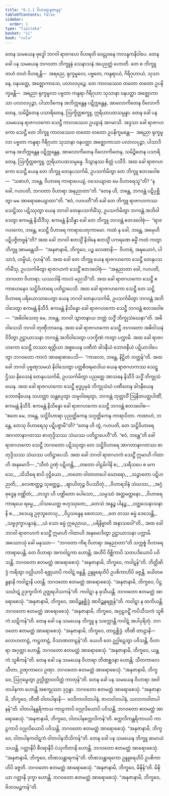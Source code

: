 ```yaml
---
title: "6.1.1 ဝိဟာရာနုဇာနန"
tableOfContents: false
sidebar:
  order: 1
type: "tipitaka"
basket: "vi"
book: "cula"
---
```



<DynamicBreadcrumb />

<Division number="294" book="cula">

<Paragraph number="1259" book="cula">
တေန သမယေန ဗုဒ္ဓေါ ဘဂဝါ ရာဇဂဟေ ဝိဟရတိ ဝေဠုဝနေ ကလန္ဒကနိဝါပေ. တေန ခေါ ပန သမယေန ဘဂဝတာ ဘိက္ခူနံ သေနာသနံ အပညတ္တံ ဟောတိ. တေ စ ဘိက္ခူ တဟံ တဟံ ဝိဟရန္တိ—  အရညေ, ရုက္ခမူလေ, ပဗ္ဗတေ, ကန္ဒရာယံ, ဂိရိဂုဟာယံ, သုသာနေ, ဝနပတ္ထေ, အဇ္ဈောကာသေ, ပလာလပုဉ္ဇေ. တေ ကာလဿေဝ တတော တတော ဥပနိက္ခမန္တိ—  အရညာ ရုက္ခမူလာ ပဗ္ဗတာ ကန္ဒရာ ဂိရိဂုဟာ သုသာနာ ဝနပတ္ထာ အဇ္ဈောကာသာ ပလာလပုဉ္ဇာ, ပါသာဒိကေန အဘိက္ကန္တေန ပဋိက္ကန္တေန, အာလောကိတေန ဝိလောကိတေန, သမိဉ္ဇိတေန ပသာရိတေန, ဩက္ခိတ္တစက္ခူ, ဣရိယာပထသမ္ပန္နာ. တေန ခေါ ပန သမယေန ရာဇဂဟကော သေဋ္ဌီ ကာလဿေဝ ဥယျာနံ အဂမာသိ. အဒ္ဒသာ ခေါ ရာဇဂဟကော သေဋ္ဌီ တေ ဘိက္ခူ ကာလဿေဝ တတော တတော ဥပနိက္ခမန္တေ—  အရညာ ရုက္ခမူလာ ပဗ္ဗတာ ကန္ဒရာ ဂိရိဂုဟာ သုသာနာ ဝနပတ္ထာ အဇ္ဈောကာသာ ပလာလပုဉ္ဇာ, ပါသာဒိကေန အဘိက္ကန္တေန ပဋိက္ကန္တေန, အာလောကိတေန ဝိလောကိတေန, သမိဉ္ဇိတေန ပသာရိတေန, ဩက္ခိတ္တစက္ခူ, ဣရိယာပထသမ္ပန္နေ. ဒိသွာနဿ စိတ္တံ ပသီဒိ. အထ ခေါ ရာဇဂဟကော သေဋ္ဌီ ယေန တေ ဘိက္ခူ တေနုပသင်္ကမိ, ဥပသင်္ကမိတွာ တေ ဘိက္ခူ ဧတဒဝေါစ—  “သစာဟံ, ဘန္တေ, ဝိဟာရေ ကာရာပေယျံ, ဝသေယျာထ မေ ဝိဟာရေသူ”တိ? “န ခေါ, ဂဟပတိ, ဘဂဝတာ ဝိဟာရာ အနုညာတာ”တိ. “တေန ဟိ, ဘန္တေ, ဘဂဝန္တံ ပဋိပုစ္ဆိတွာ မမ အာရောစေယျာထာ”တိ. “ဧဝံ, ဂဟပတီ”တိ ခေါ တေ ဘိက္ခူ ရာဇဂဟကဿ သေဋ္ဌိဿ ပဋိဿုတွာ ယေန ဘဂဝါ တေနုပသင်္ကမိံသု, ဥပသင်္ကမိတွာ ဘဂဝန္တံ အဘိဝါဒေတွာ ဧကမန္တံ နိသီဒိံသု. ဧကမန္တံ နိသိန္နာ ခေါ တေ ဘိက္ခူ ဘဂဝန္တံ ဧတဒဝေါစုံ—  “ရာဇဂဟကော, ဘန္တေ, သေဋ္ဌီ ဝိဟာရေ ကာရာပေတုကာမော. ကထံ နု ခေါ, ဘန္တေ, အမှေဟိ ပဋိပဇ္ဇိတဗ္ဗန်”တိ? အထ ခေါ ဘဂဝါ ဧတသ္မိံ နိဒါနေ ဧတသ္မိံ ပကရဏေ ဓမ္မိံ ကထံ ကတွာ ဘိက္ခူ အာမန္တေသိ—  “အနုဇာနာမိ, ဘိက္ခဝေ, ပဉ္စ လေဏာနိ—  ဝိဟာရံ, အဍ္ဎယောဂံ, ပါသာဒံ, ဟမ္မိယံ, ဂုဟန်”တိ.
</Paragraph>

<Paragraph number="1260" book="cula">
အထ ခေါ တေ ဘိက္ခူ ယေန ရာဇဂဟကော သေဋ္ဌီ တေနုပသင်္ကမိံသု, ဥပသင်္ကမိတွာ ရာဇဂဟကံ သေဋ္ဌိံ ဧတဒဝေါစုံ—  “အနုညာတာ ခေါ, ဂဟပတိ, ဘဂဝတာ ဝိဟာရာ; ယဿဒါနိ ကာလံ မညသီ”တိ. အထ ခေါ ရာဇဂဟကော သေဋ္ဌီ ဧကာဟေနေဝ သဋ္ဌိဝိဟာရေ ပတိဋ္ဌာပေသိ. အထ ခေါ ရာဇဂဟကော သေဋ္ဌီ တေ သဋ္ဌိဝိဟာရေ ပရိယောသာပေတွာ ယေန ဘဂဝါ တေနုပသင်္ကမိ, ဥပသင်္ကမိတွာ ဘဂဝန္တံ အဘိဝါဒေတွာ ဧကမန္တံ နိသီဒိ. ဧကမန္တံ နိသိန္နော ခေါ ရာဇဂဟကော သေဋ္ဌီ ဘဂဝန္တံ ဧတဒဝေါစ—  “အဓိဝါသေတု မေ, ဘန္တေ, ဘဂဝါ သွာတနာယ ဘတ္တံ သဒ္ဓိံ ဘိက္ခုသံဃေနာ”တိ. အဓိဝါသေသိ ဘဂဝါ တုဏှီဘာဝေန. အထ ခေါ ရာဇဂဟကော သေဋ္ဌီ ဘဂဝတော အဓိဝါသနံ ဝိဒိတွာ ဥဋ္ဌာယာသနာ ဘဂဝန္တံ အဘိဝါဒေတွာ ပဒက္ခိဏံ ကတွာ ပက္ကာမိ.
</Paragraph>

<Paragraph number="1261" book="cula">
အထ ခေါ ရာဇဂဟကော သေဋ္ဌီ တဿာ ရတ္တိယာ အစ္စယေန ပဏီတံ ခါဒနီယံ ဘောဇနီယံ ပဋိယာဒါပေတွာ ဘဂဝတော ကာလံ အာရောစာပေသိ—  “ကာလော, ဘန္တေ, နိဋ္ဌိတံ ဘတ္တန်”တိ. အထ ခေါ ဘဂဝါ ပုဗ္ဗဏှသမယံ နိဝါသေတွာ ပတ္တစီဝရမာဒါယ ယေန ရာဇဂဟကဿ သေဋ္ဌိဿ နိဝေသနံ တေနုပသင်္ကမိ, ဥပသင်္ကမိတွာ ပညတ္တေ အာသနေ နိသီဒိ သဒ္ဓိံ ဘိက္ခုသံဃေန. အထ ခေါ ရာဇဂဟကော သေဋ္ဌီ ဗုဒ္ဓပ္ပမုခံ ဘိက္ခုသံဃံ ပဏီတေန ခါဒနီယေန ဘောဇနီယေန သဟတ္ထာ သန္တပ္ပေတွာ သမ္ပဝါရေတွာ, ဘဂဝန္တံ ဘုတ္တာဝိံ ဩနီတပတ္တပါဏိံ, ဧကမန္တံ နိသီဒိ. ဧကမန္တံ နိသိန္နော ခေါ ရာဇဂဟကော သေဋ္ဌီ ဘဂဝန္တံ ဧတဒဝေါစ—  “ဧတေ မေ, ဘန္တေ, သဋ္ဌိဝိဟာရာ ပုညတ္ထိကေန သဂ္ဂတ္ထိကေန ကာရာပိတာ. ကထာဟံ, ဘန္တေ, တေသု ဝိဟာရေသု ပဋိပဇ္ဇာမီ”တိ? “တေန ဟိ တွံ, ဂဟပတိ, တေ သဋ္ဌိဝိဟာရေ အာဂတာနာဂတဿ စာတုဒ္ဒိသဿ သံဃဿ ပတိဋ္ဌာပေဟီ”တိ. “ဧဝံ, ဘန္တေ”တိ ခေါ ရာဇဂဟကော သေဋ္ဌီ ဘဂဝတော ပဋိဿုတွာ တေ သဋ္ဌိဝိဟာရေ အာဂတာနာဂတဿ စာတုဒ္ဒိသဿ သံဃဿ ပတိဋ္ဌာပေသိ.
</Paragraph>

</Division>
<Division number="295" book="cula">

<Paragraph number="1262" book="cula">
အထ ခေါ ဘဂဝါ ရာဇဂဟကံ သေဋ္ဌိံ ဣမာဟိ ဂါထာဟိ အနုမောဒိ—
</Paragraph>

<Paragraph number="1263" type="verses" book="cula">
_“သီတံ ဥဏှံ ပဋိဟန္တိ,_  
_တတော ဝါဠမိဂါနိ စ;_  
_သရီသပေ စ မကသေ,_  
_သိသိရေ စာပိ ဝုဋ္ဌိယော._  

</Paragraph>

<Paragraph number="1264" type="verses" book="cula">
_တတော ဝါတာတပေါ ဃောရော,_  
_သဉ္ဇာတော ပဋိဟညတိ;_  
_လေဏတ္ထဉ္စ သုခတ္ထဉ္စ,_  
_ဈာယိတုဉ္စ ဝိပဿိတုံ._  

</Paragraph>

<Paragraph number="1265" type="verses" book="cula">
_ဝိဟာရဒါနံ သံဃဿ,_  
_အဂ္ဂံ ဗုဒ္ဓေန ဝဏ္ဏိတံ;_  
_တသ္မာ ဟိ ပဏ္ဍိတော ပေါသော,_  
_သမ္ပဿံ အတ္ထမတ္တနော._  

</Paragraph>

<Paragraph number="1266" type="verses" book="cula">
_ဝိဟာရေ ကာရယေ ရမ္မေ,_  
_ဝါသယေတ္ထ ဗဟုဿုတေ;_  
_တေသံ အန္နဉ္စ ပါနဉ္စ,_  
_ဝတ္ထသေနာသနာနိ စ._  

</Paragraph>

<Paragraph number="1267" type="verses" book="cula">
_ဒဒေယျ ဥဇုဘူတေသု,_  
_ဝိပ္ပသန္နေန စေတသာ;_  
_တေ တဿ ဓမ္မံ ဒေသေန္တိ,_  
_သဗ္ဗဒုက္ခာပနူဒနံ;_  
_ယံ သော ဓမ္မံ ဣဓညာယ,_  
_ပရိနိဗ္ဗာတိ အနာသဝေါ”တိ._  

</Paragraph>

<Paragraph number="1268" book="cula">
အထ ခေါ ဘဂဝါ ရာဇဂဟကံ သေဋ္ဌိံ ဣမာဟိ ဂါထာဟိ အနုမောဒိတွာ ဥဋ္ဌာယာသနာ ပက္ကာမိ.
</Paragraph>

</Division>
<Division number="296" book="cula">

<Paragraph number="1269" book="cula">
အဿောသုံ ခေါ မနုဿာ—  “ဘဂဝတာ ကိရ ဝိဟာရာ အနုညာတာ”တိ သက္ကစ္စံ ဝိဟာရေ ကာရာပေန္တိ. တေ ဝိဟာရာ အကဝါဋကာ ဟောန္တိ; အဟီပိ ဝိစ္ဆိကာပိ သတပဒိယောပိ ပဝိသန္တိ. ဘဂဝတော ဧတမတ္ထံ အာရောစေသုံ. “အနုဇာနာမိ, ဘိက္ခဝေ, ကဝါဋန်”တိ. ဘိတ္တိဆိဒ္ဒံ ကရိတွာ ဝလ္လိယာပိ ရဇ္ဇုယာပိ ကဝါဋံ ဗန္ဓန္တိ. ဥန္ဒူရေဟိပိ ဥပစိကာဟိပိ ခဇ္ဇန္တိ. ခယိတဗန္ဓနာနိ ကဝါဋာနိ ပတန္တိ. ဘဂဝတော ဧတမတ္ထံ အာရောစေသုံ. “အနုဇာနာမိ, ဘိက္ခဝေ, ပိဋ္ဌသင်္ဃာဋံ ဥဒုက္ခလိကံ ဥတ္တရပါသကန်”တိ. ကဝါဋာ န ဖုသီယန္တိ. ဘဂဝတော ဧတမတ္ထံ အာရောစေသုံ. “အနုဇာနာမိ, ဘိက္ခဝေ, အာဝိဉ္ဆနစ္ဆိဒ္ဒံ အာဝိဉ္ဆနရဇ္ဇုန်”တိ. ကဝါဋာ န ထကိယန္တိ. ဘဂဝတော ဧတမတ္ထံ အာရောစေသုံ. “အနုဇာနာမိ, ဘိက္ခဝေ, အဂ္ဂဠဝဋ္ဋိံ ကပိသီသကံ သူစိကံ ဃဋိကန်”တိ.
</Paragraph>

<Paragraph number="1270" book="cula">
တေန ခေါ ပန သမယေန ဘိက္ခူ န သက္ကောန္တိ ကဝါဋံ အပါပုရိတုံ. ဘဂဝတော ဧတမတ္ထံ အာရောစေသုံ. “အနုဇာနာမိ, ဘိက္ခဝေ, တာဠစ္ဆိဒ္ဒံ. တီဏိ တာဠာနိ—  လောဟတာဠံ, ကဋ္ဌတာဠံ, ဝိသာဏတာဠန်”တိ. ယေဟိ တေ ဥဂ္ဃါဋေတွာ ပဝိသန္တိ, ဝိဟာရာ အဂုတ္တာ ဟောန္တိ. ဘဂဝတော ဧတမတ္ထံ အာရောစေသုံ. “အနုဇာနာမိ, ဘိက္ခဝေ, ယန္တကံ သူစိကန်”တိ.
</Paragraph>

<Paragraph number="1271" book="cula">
တေန ခေါ ပန သမယေန ဝိဟာရာ တိဏစ္ဆဒနာ ဟောန္တိ; သီတကာလေ သီတာ, ဥဏှကာလေ ဥဏှာ. ဘဂဝတော ဧတမတ္ထံ အာရောစေသုံ. “အနုဇာနာမိ, ဘိက္ခဝေ, ဩဂုမ္ဖေတွာ ဥလ္လိတ္တာဝလိတ္တံ ကာတုန်”တိ.
</Paragraph>

<Paragraph number="1272" book="cula">
တေန ခေါ ပန သမယေန ဝိဟာရာ အဝါတပါနကာ ဟောန္တိ အစက္ခုဿာ ဒုဂ္ဂန္ဓာ. ဘဂဝတော ဧတမတ္ထံ အာရောစေသုံ. “အနုဇာနာမိ, ဘိက္ခဝေ, တီဏိ ဝါတပါနာနိ—  ဝေဒိကာဝါတပါနံ, ဇာလဝါတပါနံ, သလာကဝါတပါနန်”တိ. ဝါတပါနန္တရိကာယ ကာဠကာပိ ဝဂ္ဂုလိယောပိ ပဝိသန္တိ. ဘဂဝတော ဧတမတ္ထံ အာရောစေသုံ. “အနုဇာနာမိ, ဘိက္ခဝေ, ဝါတပါနစက္ကလိကန်”တိ. စက္ကလိကန္တရိကာယပိ ကာဠကာပိ ဝဂ္ဂုလိယောပိ ပဝိသန္တိ. ဘဂဝတော ဧတမတ္ထံ အာရောစေသုံ. “အနုဇာနာမိ, ဘိက္ခဝေ, ဝါတပါနကဝါဋကံ ဝါတပါနဘိသိကန်”တိ.
</Paragraph>

<Paragraph number="1273" book="cula">
တေန ခေါ ပန သမယေန ဘိက္ခူ ဆမာယံ သယန္တိ. ဂတ္တာနိပိ စီဝရာနိပိ ပံသုကိတာနိ ဟောန္တိ. ဘဂဝတော ဧတမတ္ထံ အာရောစေသုံ. “အနုဇာနာမိ, ဘိက္ခဝေ, တိဏသန္ထာရကန်”တိ. တိဏသန္ထာရကော ဥန္ဒူရေဟိပိ ဥပစိကာဟိပိ ခဇ္ဇတိ. ဘဂဝတော ဧတမတ္ထံ အာရောစေသုံ. “အနုဇာနာမိ, ဘိက္ခဝေ, မိဍ္ဎိန်”တိ. မိဍ္ဎိယာ ဂတ္တာနိ ဒုက္ခာ ဟောန္တိ. ဘဂဝတော ဧတမတ္ထံ အာရောစေသုံ. “အနုဇာနာမိ, ဘိက္ခဝေ, ဗိဒလမဉ္စကန်”တိ.
</Paragraph>
</Division>